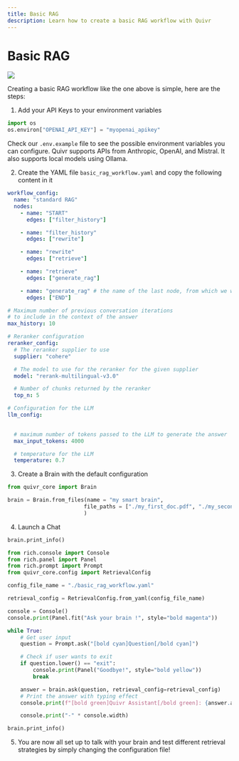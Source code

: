 ```yaml
---
title: Basic RAG
description: Learn how to create a basic RAG workflow with Quivr
---
```


# Basic RAG

![](open-source/workflows/examples/basic_rag.excalidraw.png)


Creating a basic RAG workflow like the one above is simple, here are the steps:


1. Add your API Keys to your environment variables
```python
import os
os.environ["OPENAI_API_KEY"] = "myopenai_apikey"

```
Check our `.env.example` file to see the possible environment variables you can configure. Quivr supports APIs from Anthropic, OpenAI, and Mistral. It also supports local models using Ollama.

2. Create the YAML file ``basic_rag_workflow.yaml`` and copy the following content in it
```yaml
workflow_config:
  name: "standard RAG"
  nodes:
    - name: "START"
      edges: ["filter_history"]

    - name: "filter_history"
      edges: ["rewrite"]

    - name: "rewrite"
      edges: ["retrieve"]

    - name: "retrieve"
      edges: ["generate_rag"]

    - name: "generate_rag" # the name of the last node, from which we want to stream the answer to the user
      edges: ["END"]

# Maximum number of previous conversation iterations
# to include in the context of the answer
max_history: 10

# Reranker configuration
reranker_config:
  # The reranker supplier to use
  supplier: "cohere"

  # The model to use for the reranker for the given supplier
  model: "rerank-multilingual-v3.0"

  # Number of chunks returned by the reranker
  top_n: 5

# Configuration for the LLM
llm_config:
 

  # maximum number of tokens passed to the LLM to generate the answer
  max_input_tokens: 4000

  # temperature for the LLM
  temperature: 0.7
```

3. Create a Brain with the default configuration
```python
from quivr_core import Brain

brain = Brain.from_files(name = "my smart brain",
                        file_paths = ["./my_first_doc.pdf", "./my_second_doc.txt"],
                        )

```

4. Launch a Chat
```python
brain.print_info()

from rich.console import Console
from rich.panel import Panel
from rich.prompt import Prompt
from quivr_core.config import RetrievalConfig

config_file_name = "./basic_rag_workflow.yaml"

retrieval_config = RetrievalConfig.from_yaml(config_file_name)

console = Console()
console.print(Panel.fit("Ask your brain !", style="bold magenta"))

while True:
    # Get user input
    question = Prompt.ask("[bold cyan]Question[/bold cyan]")

    # Check if user wants to exit
    if question.lower() == "exit":
        console.print(Panel("Goodbye!", style="bold yellow"))
        break

    answer = brain.ask(question, retrieval_config=retrieval_config)
    # Print the answer with typing effect
    console.print(f"[bold green]Quivr Assistant[/bold green]: {answer.answer}")

    console.print("-" * console.width)

brain.print_info()
```

5. You are now all set up to talk with your brain and test different retrieval strategies by simply changing the configuration file!

